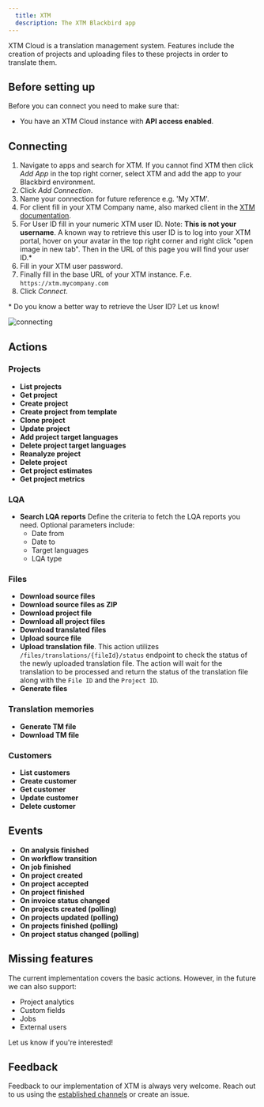 ```yaml
---
  title: XTM
  description: The XTM Blackbird app
---
```


<LinkCard title="View on Github" target="_blank" href="https://github.com/bb-io/XTM" icon="github" />

XTM Cloud is a translation management system. Features include the creation of projects and uploading files to these projects in order to translate them.

## Before setting up

Before you can connect you need to make sure that:

- You have an XTM Cloud instance with **API access enabled**.

## Connecting

1. Navigate to apps and search for XTM. If you cannot find XTM then click _Add App_ in the top right corner, select XTM and add the app to your Blackbird environment.
2. Click _Add Connection_.
3. Name your connection for future reference e.g. 'My XTM'.
4. For client fill in your XTM Company name, also marked client in the [XTM documentation](https://api.xtm-cloud.com/rest-api/#tag/XTM-Basic/operation/generateToken).
5. For User ID fill in your numeric XTM user ID. Note: **This is not your username**. A known way to retrieve this user ID is to log into your XTM portal, hover on your avatar in the top right corner and right click "open image in new tab". Then in the URL of this page you will find your user ID.\*
6. Fill in your XTM user password.
7. Finally fill in the base URL of your XTM instance. F.e. `https://xtm.mycompany.com`
8. Click _Connect_.

\* Do you know a better way to retrieve the User ID? Let us know!

![connecting](https://raw.githubusercontent.com/bb-io/XTM/main/image/README/1693487780830.png)

## Actions

### Projects

- **List projects**
- **Get project**
- **Create project**
- **Create project from template**
- **Clone project**
- **Update project**
- **Add project target languages**
- **Delete project target languages**
- **Reanalyze project**
- **Delete project**
- **Get project estimates**
- **Get project metrics**

### LQA

- **Search LQA reports** Define the criteria to fetch the LQA reports you need. Optional parameters include:
	- Date from
	- Date to
	- Target languages
	- LQA type

### Files

- **Download source files**
- **Download source files as ZIP**
- **Download project file**
- **Download all project files**
- **Download translated files**
- **Upload source file**
- **Upload translation file**. This action utilizes `/files/translations/{fileId}/status` endpoint to check the status of the newly uploaded translation file. The action will wait for the translation to be processed and return the status of the translation file along with the `File ID` and the `Project ID`.
- **Generate files**

### Translation memories

- **Generate TM file**
- **Download TM file**

### Customers

- **List customers**
- **Create customer**
- **Get customer**
- **Update customer**
- **Delete customer**

## Events

- **On analysis finished**
- **On workflow transition**
- **On job finished**
- **On project created**
- **On project accepted**
- **On project finished**
- **On invoice status changed**
- **On projects created (polling)**
- **On projects updated (polling)**
- **On projects finished (polling)**
- **On project status changed (polling)**

## Missing features

The current implementation covers the basic actions. However, in the future we can also support:

- Project analytics
- Custom fields
- Jobs
- External users

Let us know if you're interested!

## Feedback

Feedback to our implementation of XTM is always very welcome. Reach out to us using the [established channels](https://www.blackbird.io/) or create an issue.


